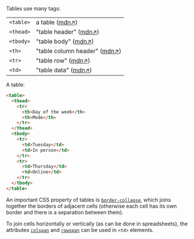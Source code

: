 Tables use many tags:

|           |                                                                                                              |
| --------- | ------------------------------------------------------------------------------------------------------------ |
| `<table>` | a table ([mdn&UpperRightArrow;](https://developer.mozilla.org/en-US/docs/Web/HTML/Element/table))            |
| `<thead>` | "table header" ([mdn&UpperRightArrow;](https://developer.mozilla.org/en-US/docs/Web/HTML/Element/thead))     |
| `<tbody>` | "table body" ([mdn&UpperRightArrow;](https://developer.mozilla.org/en-US/docs/Web/HTML/Element/tbody))       |
| `<th>`    | "table column header" ([mdn&UpperRightArrow;](https://developer.mozilla.org/en-US/docs/Web/HTML/Element/th)) |
| `<tr>`    | "table row" ([mdn&UpperRightArrow;](https://developer.mozilla.org/en-US/docs/Web/HTML/Element/tr))           |
| `<td>`    | "table data" ([mdn&UpperRightArrow;](https://developer.mozilla.org/en-US/docs/Web/HTML/Element/td))          |

A table:

```html
<table>
  <thead>
    <tr>
      <th>Day of the week</th>
      <th>Mode</th>
    </tr>
  </thead>
  <tbody>
    <tr>
      <td>Tuesday</td>
      <td>In person</td>
    </tr>
    <tr>
      <td>Thursday</td>
      <td>Online</td>
    </tr>
  </tbody>
</table>
```

An important CSS property of tables is [`border-collapse`](https://developer.mozilla.org/en-US/docs/Web/CSS/border-collapse), which joins together the borders of adjacent cells (otherwise each cell has its own border and there is a separation between them).

To join cells horizontally or vertically (as can be done in spreadsheets), the attributes [`colspan`](https://developer.mozilla.org/en-US/docs/Web/HTML/Element/td#attr-colspan) and [`rowspan`](https://developer.mozilla.org/en-US/docs/Web/HTML/Element/td#attr-rowspan) can be used in `<td>` elements.
